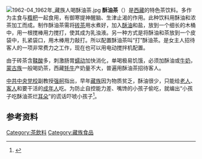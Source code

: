 [[File:1962-04_1962年_藏族人喝酥油茶.jpg|thumb]]
'''酥油茶'''（{{bo|z=ཇ་སྲུབ་མ་|w=ja-srub-ma|p=Qasubma}}）是[[西藏自治区|西藏]]的特色茶饮料。多作为主食与[[糌粑|糌粑]]一起食用，有御寒提神醒脑、生津止渴的作用。此种饮料用酥油和浓茶加工而成。制作酥油茶需将[[砖茶|砖茶]]用水煮好，加入[[酥油|酥油]]和盐，放到一个细长的木桶中，用一根搅棒用力搅打，使其成为乳浊液。另一种方式是将酥油和茶放到一个皮袋中，扎紧袋口，用木棒用力敲打。所以配置酥油茶叫“打”酥油茶。是女主人招待客人的一项非常费力之工作，现在也可以用电动搅拌机配置。

由于砖茶含[[鞣酸|鞣酸]]多，刺激肠胃[[蠕动|蠕动]]加快消化，单喝极易饥饿，必须加酥油或[[牛乳|牛奶]]，[[蒙古族|蒙古族]]一般喝奶茶，西藏[[牦牛|牦牛]]产奶量不大，普遍用酥油茶招待客人。

[[中共中央党校|中共中央党校]]副教授[[强舸|强舸]]指出，早年[[藏族|藏族]]因为物质贫乏，酥油很少，只能给[[老人|老人]]、[[客人|客人]]和要干活的[[成年人|成年人]]吃。为防止自控能力差、嘴馋的小孩子偷吃，就编出“小孩子吃酥油茶烂[[耳|耳朵]]”的谎话吓唬小孩子<ref>{{cite web|title=趣话酥油茶|url=http://www.tibetol.cn/html/2014/gyms_0126/8725.html|accessdate=2017-11-26|author=强舸|date=2014-01-26 11:12:50|publisher=西藏在线|pages=}}</ref>。

==参考资料==
{{reflist}}

{{茶}}
{{Drink-stub}}

[[Category:茶飲料|Category:茶飲料]]
[[Category:藏族食品|Category:藏族食品]]